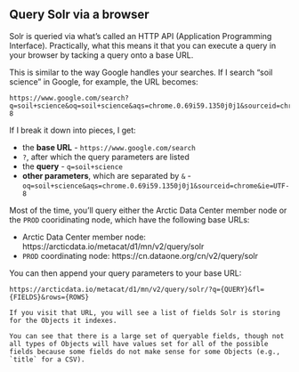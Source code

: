 ## Query Solr via a browser

Solr is queried via what's called an HTTP API (Application Programming Interface). Practically, what this means it that you can execute a query in your browser by tacking a query onto a base URL. 

This is similar to the way Google handles your searches. If I search "soil science" in Google, for example, the URL becomes:

```
https://www.google.com/search?q=soil+science&oq=soil+science&aqs=chrome.0.69i59.1350j0j1&sourceid=chrome&ie=UTF-8
```

If I break it down into pieces, I get:

- the **base URL** - `https://www.google.com/search`
- `?`, after which the query parameters are listed
- the **query** - `q=soil+science`
- **other parameters**, which are separated by `&` - `oq=soil+science&aqs=chrome.0.69i59.1350j0j1&sourceid=chrome&ie=UTF-8`

Most of the time, you'll query either the Arctic Data Center member node or the `PROD` cooridinating node, which have the following base URLs:

- Arctic Data Center member node: https://arcticdata.io/metacat/d1/mn/v2/query/solr
- `PROD` coordinating node: https://cn.dataone.org/cn/v2/query/solr

You can then append your query parameters to your base URL: 

`https://arcticdata.io/metacat/d1/mn/v2/query/solr/?q={QUERY}&fl={FIELDS}&rows={ROWS}`

```block
If you visit that URL, you will see a list of fields Solr is storing for the Objects it indexes.

You can see that there is a large set of queryable fields, though not all types of Objects will have values set for all of the possible fields because some fields do not make sense for some Objects (e.g., `title` for a CSV).
```
